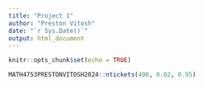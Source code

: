 ```yaml
---
title: "Project 1"
author: "Preston Vitosh"
date: "`r Sys.Date()`"
output: html_document
---
```


```r
knitr::opts_chunk$set(echo = TRUE)
```

```r
MATH4753PRESTONVITOSH2024::ntickets(400, 0.02, 0.95)
```
